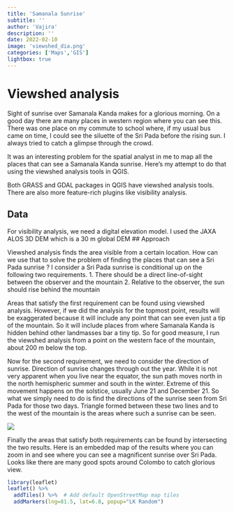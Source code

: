 ```yaml
---
title: 'Samanala Sunrise'
subtitle: ''
author: 'Vajira'
description: ''
date: 2022-02-10
image: 'viewshed_dia.png'
categories: ['Maps','GIS']
lightbox: true
---
```


# Viewshed analysis

Sight of sunrise over Samanala Kanda makes for a glorious morning. On a good day there are many places in western region where you can see this.
There was one place on my commute to school where, if my usual bus came on time, I could see the siluette of the Sri Pada before the rising sun.
I always tried to catch a glimpse through the crowd.

It was an interesting problem for the spatial analyst in me to map all the places that can see a Samanala Kanda sunrise.
Here’s my attempt to do that using the viewshed analysis tools in QGIS.

Both GRASS and GDAL packages in QGIS have viewshed analysis tools. There are also more feature-rich plugins like visibility analysis.

## Data

For visibility analysis, we need a digital elevation model. I used the JAXA ALOS 3D DEM which is a 30 m global DEM
## Approach

Viewshed analysis finds the area visible from a certain location. How can we use that to solve the problem of finding the places that can see a Sri Pada sunrise ?
I consider a Sri Pada sunrise is conditional up on the following two requirements.
    1. There should be a direct line-of-sight between the observer and the mountain
    2. Relative to the observer, the sun should rise behind the mountain

Areas that satisfy the first requirement can be found using viewshed analysis.
However, if we did the analysis for the topmost point, results will be exaggerated because it will include any point that can see even just a tip of the mountain.
So it will include places from where Samanala Kanda is hidden behind other landmasses bar a tiny tip.
So for good measure, I run the viewshed analysis from a point on the western face of the mountain, about 200 m below the top.

Now for the second requirement, we need to consider the direction of sunrise.
Direction of sunrise changes through out the year.
While it is not very apparent when you live near the equator, the sun path moves north in the north hemispheric summer and south in the winter.
Extreme of this movement happens on the solstice, usually June 21 and December 21. So what we simply need to do is find the directions of the sunrise seen from Sri Pada for those two days.
Triangle formed between these two lines and to the west of the mountain is the areas where such a sunrise can be seen.

![](viewshed_dia.png)

Finally the areas that satisfy both requirements can be found by intersecting the two results.
Here is an embedded map of the results where you can zoom in and see where you can see a magnificent sunrise over Sri Pada. Looks like there are many good spots around Colombo to catch glorious view.

```r
library(leaflet)
leaflet() %>%
  addTiles() %>%  # Add default OpenStreetMap map tiles
  addMarkers(lng=81.5, lat=6.8, popup="LK Random")
```